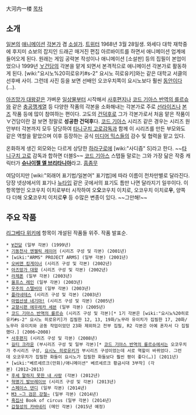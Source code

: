 大河内一楼
[[목차]]
== 소개 ==
[[일본]]의 [[애니메이션]] [[각본가]] 겸 [[소설가]]. [https://twitter.com/ichirou_o 트위터] 1968년 3월 28일생. 와세다 대학 재학중에 후지미 쇼보의 잡지인 드래곤 매거진 편집 아르바이트를 하면서 애니메이션 업계에 들어오게 된다. 원래는 게임 공략본 작성이나 애니메이션 [소설판] 등의 집필이 본업이었으나 1999년 [[∀건담]]의 각본을 맡게 되면서 본격적으로 애니메이션 각본가로 활동하게 된다. [wiki:"요시노%20히로유키#s-2" 요시노 히로유키]와는 같은 대학교 서클의 선후배 사이. 그런데 사진 등을 보면 선배인 오코우치쪽이 요시노보다 훨씬 [[동안]]이다(…).

[[아즈망가 대왕]]같은 가벼운 [[일상물]]부터 시작해서 [[사후편지]]나 [[코드 기아스 반역의 를르슈]]와 같은 [[충공깽]]계열 등 다양한 작품의 각본을 소화해내는 각본가로 주로 [[선라이즈]]나 [[본즈]] 작품 등에 많이 참여하는 편이다. 고도의 [[건덕후]]로 그가 각본가로서 처음 맡은 작품이 ∀건담이란 걸 보면 정말로 '''성공한 건덕후'''다. [[코드 기아스]] 시리즈 같은 경우는 시리즈 원안부터 각본까지 모두 담당하여 [[타니구치 고로]]감독과 함께 이 시리즈를 만든 부모와도 같은 역할을 맡았으며 이후 등장하는 공식 [[미디어 믹스]]들의 감수 및 협력을 맡고 있다. 

온화하게 생긴 외모와는 다르게 상당한 [[하라구로]]에 [wiki:"사디즘" S]라고 한다. ~~[[타니구치 고로]] 감독과 합하면 더블S~~ [[코드 기아스]] 스탭들 말로는 그와 가장 닮은 작중 캐릭터가 '''[[슈나이젤 엘 브리타니아]]'''라고. [[흠좀무]]

여담이지만 [wiki:"외래어 표기법/일본어" 표기법]에 따라 이름이 천차만별로 달라진다. 당장 넷상에서의 표기나 [[뉴타입]] 같은 곳에서의 표기도 틈만 나면 달라지기 일쑤이다. 이 항목명인 오코우치 이치로부터 시작하여 오'''오'''코우치 이치로, 오코우치 이치로'''우''', 양쪽 다 더해 오'''오'''코우치 이치로'''우''' 등 수많은 변종이 있다. ~~그만해!~~

== 주요 작품 ==
[[리그베다 위키]]에 항목이 개설된 작품들 위주. 작품 발표순.
 * [[∀건담]] (일부 각본) (1999년)
 * [[기동천사 엔젤릭 레이어]] (시리즈 구성 및 각본) (2001년)
 * [wiki:"ARMS" PROJECT ARMS] (일부 각본) (2001년)
 * [[오버맨 킹게이너]] (시리즈 구성 및 각본) (2002년)
 * [[아즈망가 대왕]] (시리즈 구성 및 각본) (2002년)
 * [[라제폰]] (일부 각본) (2003년)
 * [[울프스 레인]] (일부 각본) (2003년)
 * [[우주의 스텔비아]] (일부 각본) (2003년)
 * [[플라네테스]] (시리즈 구성 및 각본) (2003년)
 * [[마법선생 네기마!]] (시리즈 구성 및 각본) (2005년)
 * [[교향시편 에우레카 세븐]] (일부 각본) (2005년)
 * [[코드 기아스 반역의 를르슈]] (시리즈 구성 및 각본)[* 1기 각본은 [wiki:"요시노%20히로유키#s-2" 요시노 히로유키]가 집필한 12, 13, 19화/노무라 유이치가 집필한 17, 20화/노무라 유이치와 공동 작업이었던 23화 제외하고 전부 집필, R2 각본은 아예 혼자서 다 집필했다.] (2006~2008)
 * [[사후편지]] (시리즈 구성 및 각본) (2008년)
 * [[길티 크라운]] (부시리즈 구성 및 일부 각본)[* [[코드 기아스 반역의 를르슈]]에서는 오코우치가 주시리즈 구성, [[요시노 히로유키]]가 부시리즈 구성이었는데 서로 역할이 바뀌었다. 그런데 오코우치가 집필한 화들이 요시노가 집필한 화들보다 훨씬 평이 좋다(…)] (2011년)
 * [wiki:"베르세르크(만화)/애니메이션" 베르세르크 황금시대 3부작] (각본) (2012~2013)
 * [[후세 말하지 못한 내 사랑]] (각본) (2012년)
 * [[혁명기 발브레이브]] (시리즈 구성 및 각본) (2013년)
 * [[스페이스 댄디]] (일부 각본) (2014년)
 * [[M3 ~그 검은 강철~]] (일부 각본) (2014년)
 * [[흑집사]] Book of circus (일부 각본) (2014년)
 * [[갑철성의 카바네리]] (메인 각본) (2015년 예정)
